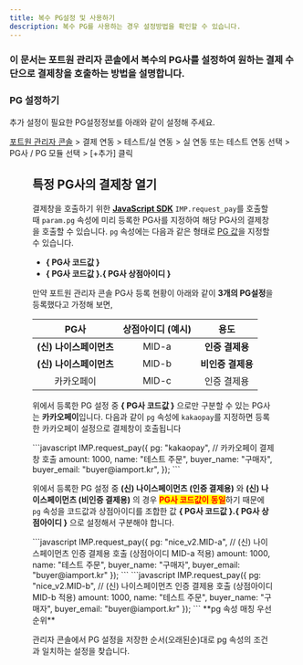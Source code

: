 ```yaml
---
title: 복수 PG설정 및 사용하기
description: 복수 PG를 사용하는 경우 설정방법을 확인할 수 있습니다.
---
```




### 이 문서는 포트원 관리자 콘솔에서 복수의 PG사를 설정하여 원하는 결제 수단으로 결제창을 호출하는 방법을 설명합니다.

### PG 설정하기
추가 설정이 필요한 PG설정정보를 아래와 같이 설정해 주세요.

[포트원 관리자 콘솔](https://admin.portone.io/) > 결제 연동 > 테스트/실 연동 > 실 연동 또는 테스트 연동 선택 > PG사 / PG 모듈 선택 > [+추가] 클릭

<Figure src={image1} />

## 특정 PG사의 결제창 열기 <a href="#pg" id="pg"></a>

결제창을 호출하기 위한 [**JavaScript SDK**](../sdk/javascript-sdk-old/readme) `IMP.request_pay`를 호출할 때 `param.pg` 속성에 미리 등록한 PG사를 지정하여 해당 PG사의 결제창을 호출할 수 있습니다. `pg` 속성에는 다음과 같은 형태로 [PG 값](https://docs.iamport.kr/sdk/javascript-sdk?lang=ko#request_pay-pg)을 지정할 수 있습니다.

- **\{ PG사 코드값 \}**
- **\{ PG사 코드값 \}.\{ PG사 상점아이디 \}**

만약 포트원 관리자 콘솔 PG사 등록 현황이 아래와 같이 **3개의 PG설정**을 등록했다고 가정해 보면,

|       PG사       |  상점아이디 (예시)  |      용도       |
| :--------------: | :-----------: | :-------------: |
| **(신) 나이스페이먼츠** | MID-a | **인증 결제용** |
| **(신) 나이스페이먼츠** | MID-b | **비인증 결제용** |
|   카카오페이   | MID-c |   인증 결제용   |

위에서 등록한 PG 설정 중 **\{ PG사 코드값 \}** 으로만 구분할 수 있는 PG사는 **카카오페이**입니다. 다음과 같이 `pg` 속성에 `kakaopay`를 지정하면 등록한 카카오페이 설정으로 결제창이 호출됩니다

<Tabs>
<Tab title="카카오페이 호출">
```javascript
IMP.request_pay({
  pg: "kakaopay", // 카카오페이 결제창 호출
  amount: 1000,
  name: "테스트 주문",
  buyer_name: "구매자",
  buyer_email: "buyer@iamport.kr",
});
```
</Tab>
</Tabs>

위에서 등록한 PG 설정 중 **(신) 나이스페이먼츠 (인증 결제용)** 와 **(신) 나이스페이먼츠 (비인증 결제용)** 의 경우 <mark style="color:red;">**PG사 코드값이 동일**</mark>하기 때문에 `pg` 속성을 코드값과 상점아이디를 조합한 값 **\{ PG사 코드값 \}.\{ PG사 상점아이디 \}** 으로 설정해서 구분해야 합니다.

<Tabs>
<Tab title="(신) 나이스페이먼츠 인증 결제용 호출">
```javascript
IMP.request_pay({
  pg: "nice_v2.MID-a", // (신) 나이스페이먼츠 인증 결제용 호출 (상점아이디 MID-a 적용)
  amount: 1000,
  name: "테스트 주문",
  buyer_name: "구매자",
  buyer_email: "buyer@iamport.kr"
  });
```

</Tab>

<Tab title="(신) 나이스페이먼츠 비인증 결제용 호출">
```javascript
IMP.request_pay({
  pg: "nice_v2.MID-b", // (신) 나이스페이먼츠 인증 결제용 호출 (상점아이디 MID-b 적용)
  amount: 1000,
  name: "테스트 주문",
  buyer_name: "구매자",
  buyer_email: "buyer@iamport.kr"
});
```

</Tab>
</Tabs>

<Hint style="info">
**pg 속성 매칭 우선순위**

관리자 콘솔에서 PG 설정을 저장한 순서(오래된순)대로 pg 속성의 조건과 일치하는 설정을 찾습니다. 
</Hint>
